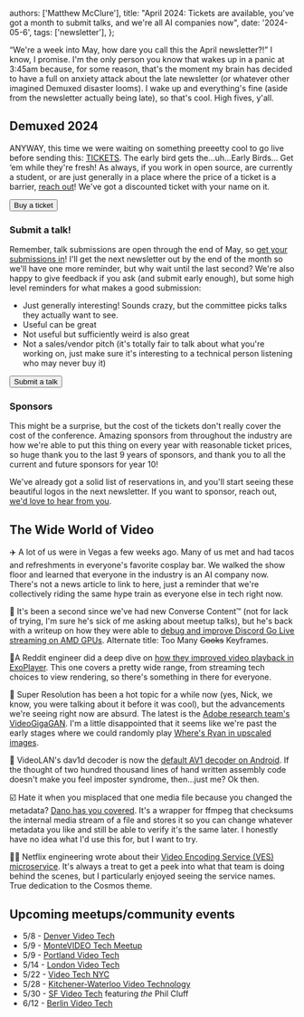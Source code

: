   authors: ['Matthew McClure'],
  title: "April 2024: Tickets are available, you've got a month to submit talks, and we're all AI companies now",
  date: '2024-05-6',
  tags: ['newsletter'],
};


“We're a week into May, how dare you call this the April newsletter?!” I know, I promise. I'm the only person you know that wakes up in a panic at 3:45am because, for some reason, that's the moment my brain has decided to have a full on anxiety attack about the late newsletter (or whatever other imagined Demuxed disaster looms). I wake up and everything's fine (aside from the newsletter actually being late), so that's cool. High fives, y'all.

## Demuxed 2024

ANYWAY, this time we were waiting on something preeetty cool to go live before sending this: [TICKETS](https://tickets.demuxed.com). The early bird gets the…uh…Early Birds… Get ‘em while they're fresh! As always, if you work in open source, are currently a student, or are just generally in a place where the price of a ticket is a barrier, [reach out](mailto:info@demuxed.com)! We've got a discounted ticket with your name on it.

<Link href="https://tickets.demuxed.com">
  <Button>Buy a ticket</Button>
</Link>

### Submit a talk!

Remember, talk submissions are open through the end of May, so [get your submissions in](https://2024.demuxed.com/submit)! I'll get the next newsletter out by the end of the month so we'll have one more reminder, but why wait until the last second? We're also happy to give feedback if you ask (and submit early enough), but some high level reminders for what makes a good submission:

- Just generally interesting! Sounds crazy, but the committee picks talks they actually want to see.
- Useful can be great
- Not useful but sufficiently weird is also great
- Not a sales/vendor pitch (it's totally fair to talk about what you're working on, just make sure it's interesting to a technical person listening who may never buy it)

<Link href="https://2024.demuxed.com/submit">
  <Button>Submit a talk</Button>
</Link>

### Sponsors

This might be a surprise, but the cost of the tickets don't really cover the cost of the conference. Amazing sponsors from throughout the industry are how we're able to put this thing on every year with reasonable ticket prices, so huge thank you to the last 9 years of sponsors, and thank you to all the current and future sponsors for year 10!

We've already got a solid list of reservations in, and you'll start seeing these beautiful logos in the next newsletter. If you want to sponsor, reach out, [we'd love to hear from you](mailto:sponsor@demuxed.com).

## The Wide World of Video

✈️ A lot of us were in Vegas a few weeks ago. Many of us met and had tacos and refreshments in everyone's favorite cosplay bar. We walked the show floor and learned that everyone in the industry is an AI company now. There's not a news article to link to here, just a reminder that we're collectively riding the same hype train as everyone else in tech right now.

🧮 It's been a second since we've had new Converse Content™ (not for lack of trying, I'm sure he's sick of me asking about meetup talks), but he's back with a writeup on how they were able to [debug and improve Discord Go Live streaming on AMD GPUs](https://discord.com/blog/from-blocky-to-brilliant-improving-video-quality-on-discord-go-live-on-amd-gpus). Alternate title: Too Many ~~Cooks~~ Keyframes.

📱A Reddit engineer did a deep dive on [how they improved video playback in ExoPlayer](https://www.reddit.com/r/RedditEng/comments/1af2d8d/improving_video_playback_with_exoplayer/). This one covers a pretty wide range, from streaming tech choices to view rendering, so there's something in there for everyone.

🤖 Super Resolution has been a hot topic for a while now (yes, Nick, we know, you were talking about it before it was cool), but the advancements we're seeing right now are absurd. The latest is the [Adobe research team's VideoGigaGAN](https://videogigagan.github.io/). I'm a little disappointed that it seems like we're past the early stages where we could randomly play [Where's Ryan in upscaled images](https://petapixel.com/2020/08/17/gigapixel-ai-accidentally-added-ryan-goslings-face-to-this-photo/).

💪 VideoLAN's dav1d decoder is now the [default AV1 decoder on Android](https://twitter.com/videolan/status/1781025929659392360). If the thought of two hundred thousand lines of hand written assembly code doesn't make you feel imposter syndrome, then…just me? Ok then.

☑️ Hate it when you misplaced that one media file because you changed the metadata? [Dano has you covered](https://github.com/kimono-koans/dano). It's a wrapper for ffmpeg that checksums the internal media stream of a file and stores it so you can change whatever metadata you like and still be able to verify it's the same later. I honestly have no idea what I'd use this for, but I want to try.

🧑‍🚀 Netflix engineering wrote about their [Video Encoding Service (VES) microservice](https://netflixtechblog.com/the-making-of-ves-the-cosmos-microservice-for-netflix-video-encoding-946b9b3cd300). It's always a treat to get a peek into what that team is doing behind the scenes, but I particularly enjoyed seeing the service names. True dedication to the Cosmos theme.

## Upcoming meetups/community events

- 5/8 - [Denver Video Tech](https://www.meetup.com/denver-digital-video/events/300514059/)
- 5/9 - [MonteVIDEO Tech Meetup](https://www.meetup.com/montevideo-tech-meetup/events/300476506/)
- 5/9 - [Portland Video Tech](https://www.meetup.com/pdx-video-tech/events/300487366/)
- 5/14 - [London Video Tech](https://www.meetup.com/london-video-technology/events/300491099/)
- 5/22 - [Video Tech NYC](https://www.meetup.com/video-tech-nyc/events/300615292)
- 5/28 - [Kitchener-Waterloo Video Technology](https://www.meetup.com/kw-video-technology/events/fvbrjtygchblc/)
- 5/30 - [SF Video Tech](https://www.meetup.com/sf-video-technology/events/nhrxvsygchbnc/) featuring *the* Phil Cluff
- 6/12 - [Berlin Video Tech](https://www.meetup.com/berlin-video-tech-meetup/events/300010483/)
